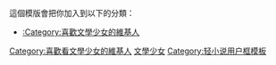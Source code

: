 {{Userbox
  |id-c=#7C8BE2
  |id-s=
  |id=井上美羽
  |id-fc=pink
  |info=[[文學少女|'''心叶''']]，你一定不懂吧……
  |info-c=#FFFFFF
  |info-s=10
}}<includeonly>[[Category:喜歡文學少女的維基人|{{PAGENAME}}]]</includeonly>
<noinclude>
<p style="clear: both; padding-top: 2em">
這個模版會把你加入到以下的分類：
*[[:Category:喜歡文學少女的維基人]]
<includeonly>[[Category:喜歡看文學少女的維基人]]</includeonly><noinclude>
[[Category:書本用戶框模板|文學少女]]
[[Category:轻小说用户框模板]]
</noinclude>
